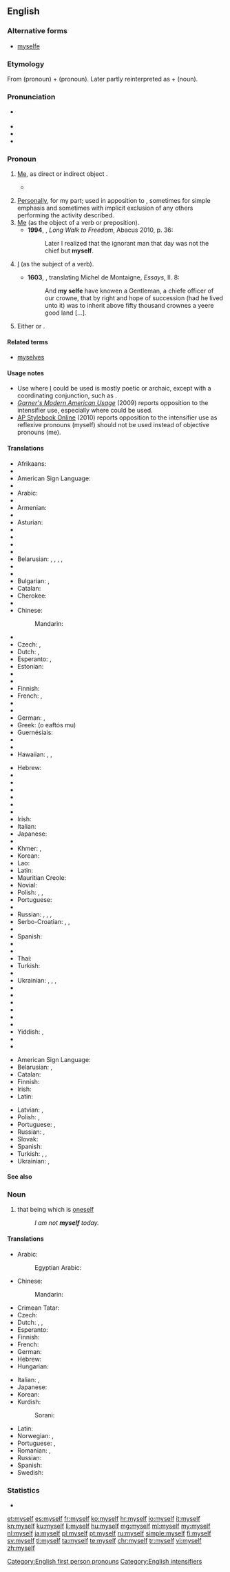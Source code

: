 ==English==

===Alternative forms===
* [[myselfe]] {{qualifier|archaic}}

===Etymology===
From {{term|me}} (pronoun) + {{term|self}} (pronoun). Later partly reinterpreted as {{term|my}} + {{term|self}} (noun).

===Pronunciation===
* {{a|UK}} {{IPA|/maɪˈsɛlf/}}
* {{audio|en-us-myself.ogg|Audio (US)|lang=en}}
* {{rhymes|ɛlf}}
* {{hyphenation|my|self|lang=en}}

===Pronoun===
{{en-pron|reflexive case of|I}}

# {{context|reflexive|lang=en}} [[me|Me]], as direct or indirect object {{non-gloss definition|the speaker as the object of a verb or preposition, when the speaker is also the subject}}. {{defdate|from 9th c.}}
#* {{quote-book|year=1913|author={{w|Joseph C. Lincoln}}
|title=[http://openlibrary.org/works/OL5535161W Mr. Pratt's Patients]|chapter=1
|passage=Thinks I to '''myself''', &ldquo;Sol, you're run off your course again. This is a rich man's summer &lsquo;cottage&rsquo; and if you don't look out there's likely to be some nice, lively dog taking an interest in your underpinning.&rdquo;}}
#: {{usex|I taught '''myself'''.|lang=en}}
# [[personally|Personally]], for my part; used in apposition to {{term|I}}, sometimes for simple emphasis and sometimes with implicit exclusion of any others performing the activity described. {{defdate|from 10th c.}}
# [[me|Me]] (as the object of a verb or preposition). {{defdate|from 10th c.}}
#* '''1994''', {{w|Nelson Mandela}}, ''Long Walk to Freedom'', Abacus 2010, p. 36:
#*: Later I realized that the ignorant man that day was not the chief but '''myself'''.
# {{context|archaic|lang=en}} [[I]] (as the subject of a verb). {{defdate|from 14th c.}}
#* '''1603''', {{w|John Florio}}, translating Michel de Montaigne, ''Essays'', II. 8:
#*: And '''my selfe''' have knowen a Gentleman, a chiefe officer of our crowne, that by right and hope of succession (had he lived unto it) was to inherit above fifty thousand crownes a yeere good land [...].
# {{context|informal|lang=en}} Either {{term|I}} or {{term|me}}.
#: {{usex|We still need a few volunteers for Tuesday night, so see Sarah or '''myself''' if you want to help.|lang=en}}

====Related terms====
* [[myselves]]

====Usage notes====
* Use where [[I]] could be used is mostly poetic or archaic, except with a coordinating conjunction, such as {{term|and}}.
* ''[[w:Garner's Modern American Usage|Garner's Modern American Usage]]'' (2009) reports opposition to the intensifier use, especially where {{term|I}} could be used.
* [http://www.apstylebook.com/ AP Stylebook Online] (2010) reports opposition to the intensifier use as reflexive pronouns (myself) should not be used instead of objective pronouns (me).

====Translations====
{{trans-top|me, reflexive case of ''I''}}
* Afrikaans: {{t|af|myself}}
* {{trreq|sq}}
* American Sign Language: {{t|ase|1^o-f@Sternum-FingerBack}}
* {{trreq|am}}
* Arabic: {{t|ar|نفسي|tr=nafsī|sc=Arab}}
* {{trreq|an}}
* Armenian: {{t|hy|ինձ|sc=Armn}}
* {{trreq|as}}
* Asturian: {{t+|ast|me}}
* {{trreq|ay}}
* {{trreq|az}}
* {{trreq|ba}}
* {{trreq|eu}}
* Belarusian: {{t|be|сябе|tr=sjabjé|sc=Cyrl}} {{qualifier|accusative, genitive}}, {{t|be|сабе|tr=sabjé|sc=Cyrl}} {{qualifier|dative}}, {{t|be|сабой|tr=sabój|sc=Cyrl}} {{qualifier|instrumental}}, {{t|be|-ся|tr=-sja|sc=Cyrl}} {{qualifier|with verbs}}, {{t|be|-цца|tr=-cca|sc=Cyrl}} {{qualifier|merged verb ending}}
* {{trreq|bn}}
* {{trreq|br}}
* Bulgarian: {{t|bg|себе си|tr=sébe si|sc=Cyrl}}, {{t+|bg|се|tr=se|sc=Cyrl}}
* Catalan: {{t|ca|em}}
* Cherokee: {{t|chr|ᎠᏋᏌ|tr=aquvsa|sc=Cher}}
* {{trreq|ny}}
* Chinese:
*: Mandarin: {{t+|cmn|自己|tr=zìjǐ|sc=Hani}}
* {{trreq|crh}}
* Czech: {{t+|cs|se}}, {{t+|cs|sebe}}
* Dutch: {{t+|nl|mijzelf}}, {{t+|nl|mezelf}}
* Esperanto: {{t+|eo|mi}}, {{t+|eo|min}}
* Estonian: {{t+|et|ise}}
* {{trreq|ee}}
* {{trreq|ext}}
* Finnish: {{t+|fi|itseni}}
* French: {{t+|fr|me}}, {{t+|fr|moi-même}}
* {{trreq|fur}}
* {{trreq|gl}}
* German: {{qualifier|accusative}} {{t+|de|mich}}, {{qualifier|dative}} {{t+|de|mir}}
* Greek: {{t|el|ο εαυτός μου}} (o eaftόs mu)
* Guernésiais: {{t|roa-grn|mé-mesme}}
* {{trreq|gu}}
* {{trreq|ha}}
* Hawaiian: {{t|haw|ʻo wau nō}}, {{t|haw|ʻo wau ponoʻī}}, {{t|haw|ʻo wau iho nō}}
{{trans-mid}}
* Hebrew: {{t|he|עצם|alt=עצמי|tr=atsmí}}
* {{trreq|hi}}
* {{trreq|hu}}
* {{trreq|io}}
* {{trreq|id}}
* {{trreq|ia}}
* {{trreq|ie}}
* Irish: {{t|ga|mé féin}}
* Italian: {{t+|it|mi}}
* Japanese: {{t+|ja|自分|sc=Jpan|tr=じぶん, jibun}}
* {{trreq|kn}}
* Khmer: {{t|km|ខ្លួនខ្ញុំ|tr=kluən knyom|sc=Khmr}}, {{t|km|ខ្លួនឯង|tr=kluən ae ngɔɔ|sc=Khmr}}
* Korean: {{t+|ko|자신|tr=jasin|sc=Kore}}
* Lao: {{t|lo|ຕົນເອງ|tr=ton-'eeng|sc=Laoo}}
* Latin: {{t|la|egomet}}
* Mauritian Creole: {{t|mfe|momem}}
* Novial: {{t|nov|me}}
* Polish: {{t+|pl|siebie}}, {{t+|pl|sobie}}, {{t+|pl|się}}
* Portuguese: {{t+|pt|me}}
* {{trreq|pa}}
* Russian: {{qualifier|accusative, genitive}} {{t+|ru|себя|tr=sebjá}}, {{qualifier|dative, prepositional}} {{t+|ru|себе|tr=sebé}}, {{qualifier|instrumental}} {{t+|ru|собой|tr=sobój}}, {{qualifier|with verbs}} {{t+|ru|-ся|tr=-sja}}
* Serbo-Croatian: {{t|sh|sebe}}, {{t|sh|se}}, {{t|sh|sam sebe}}
* {{trreq|so}}
* Spanish: {{t+|es|me}}
* {{trreq|ta}}
* {{trreq|te}}
* Thai: {{t|th|ตนเอง|tr=dton ayng|sc=Thai}}
* Turkish: {{t+|tr|kendim}}
* {{trreq|tk}}
* Ukrainian: {{t|uk|себе|tr=sebé|sc=Cyrl}} {{qualifier|accusative, genitive}}, {{t|uk|собі|tr=sobí|sc=Cyrl}} {{qualifier|dative}}, {{t|uk|собою|tr=sobóju|sc=Cyrl}} {{qualifier|instrumental}}, {{t|uk|-ся|tr=-sja|sc=Cyrl}} {{qualifier|with verbs}}
* {{trreq|ur}}
* {{trreq|ug}}
* {{trreq|uz}}
* {{trreq|vo}}
* {{trreq|wa}}
* {{trreq|xh}}
* Yiddish: {{t|yi|מיך|tr=mikh|sc=Hebr}} {{qualifier|accusative}}, {{t|yi|מיר|tr=mir|sc=Hebr}} {{qualifier|dative}}
* {{trreq|yo}}
* {{trreq|zu}}
{{trans-bottom}}

{{trans-top|in apposition with I; personally}}
* American Sign Language: {{t|ase|A@Chest-RadialBack Contact}}
* Belarusian: {{t|be|[[я#Belarusian|я]] [[сам#Belarusian|сам]]|m|sc=Cyrl}}, {{t|be|[[я#Belarusian|я]] [[сам#Belarusian|сама́]]|f|sc=Cyrl}}
* Catalan: {{t|ca|mateix}}
* Finnish: {{t|fi|minä itse}}
* Irish: {{t|ga|mé féin}}
* Latin: {{t|la|egomet}}
{{trans-mid}}
* Latvian: {{t|lv|[[es#Latvian|es]] [[pats#Latvian|pats]]|m}}, {{t|lv|es pati|f}}
* Polish: {{t+|pl|sam|m}}, {{t+|pl|sama|f}}
* Portuguese: {{t|pt|[[eu]] [[mesmo]]|m}}, {{t|pt|[[eu]] [[mesma]]|f}}
* Russian: {{t|ru|[[я#Russian|я]] [[сам#Russian|сам]]|m|tr=ja sam|sc=Cyrl}}, {{t|ru|[[я#Russian|я]] [[сам#Russian|сама́]]|f|tr=ja samá|sc=Cyrl}}
* Slovak: {{t|sk|ja sám|m}}
* Spanish: {{t+|es|mismo|alt=(yo) mismo}}
* Turkish: {{t+|tr|kendim}}, {{t|tr|tek başıma}}, {{t+|tr|şahsen}}
* Ukrainian: {{t|uk|я сам|m|sc=Cyrl}}, {{t|uk|я сама́|f|sc=Cyrl}}
{{trans-bottom}}

====See also====
{{English personal pronouns}}

===Noun===
{{en-noun|ourselves}}

# that being which is [[oneself]]
#: ''I am not '''myself''' today.''

====Translations====
{{trans-top|that being which is oneself}}
* Arabic: {{t|ar|نفسي|tr=nafsī}}
*: Egyptian Arabic: {{t|arz|نفسي|tr=nafsi|sc=Arab}}
* Chinese:
*: Mandarin: {{t|cmn|我自己|tr=wǒ zìjǐ|sc=Hani}}
* Crimean Tatar: {{t|crh|özüm}}
* Czech: {{t|cs|já sám}}
* Dutch: {{t+|nl|ikzelf}}, {{t+|nl|mijzelf}}, {{t+|nl|mezelf}}
* Esperanto: {{t+|eo|min}}
* Finnish: {{t+|fi|itseni}}
* French: {{t+|fr|moi-même}}
* German: {{t|de|ich selbst}}
* Hebrew: {{t|he|עצמי|tr=atsmi|sc=Hebr}}
* Hungarian: {{t+|hu|magam}}
{{trans-mid}}
* Italian: {{t|it|me stesso|m}}, {{t|it|me stessa|f}}
* Japanese: {{t|ja|私自身|tr=わたくしじしん, watakushi jishin|sc=Jpan}}
* Korean: {{t|ko|나 자신|tr=na jasin|sc=Kore}}
* Kurdish:
*: Sorani: {{t|ku|خۆم|tr=xom|sc=ku-Arab}}
* Latin: {{t|la|egomet}}
* Norwegian: {{t|no|megselv}}, {{t|no|meg selv}}
* Portuguese: {{t|pt|[[eu]] [[mesmo]]|m}}, {{t|pt|[[eu]] [[mesma]]|f}}
* Romanian: {{t|ro|eu însumi|m}}, {{t|ro|eu însămi|f}}
* Russian: {{t+|ru|сам|tr=ja sam|alt=я сам|sc=Cyrl}}
* Spanish: {{t+|es|mismo|alt=yo mismo}}
* Swedish: {{t|sv|mig själv}}
{{trans-bottom}}

===Statistics===
* {{rank|certain|sent|keep|271|myself|morning|money|door}}

[[Category:English first person pronouns]]
[[Category:English intensifiers]]

[[et:myself]]
[[es:myself]]
[[fr:myself]]
[[ko:myself]]
[[hr:myself]]
[[io:myself]]
[[it:myself]]
[[kn:myself]]
[[ku:myself]]
[[li:myself]]
[[hu:myself]]
[[mg:myself]]
[[ml:myself]]
[[my:myself]]
[[nl:myself]]
[[ja:myself]]
[[pl:myself]]
[[pt:myself]]
[[ru:myself]]
[[simple:myself]]
[[fi:myself]]
[[sv:myself]]
[[tl:myself]]
[[ta:myself]]
[[te:myself]]
[[chr:myself]]
[[tr:myself]]
[[vi:myself]]
[[zh:myself]]